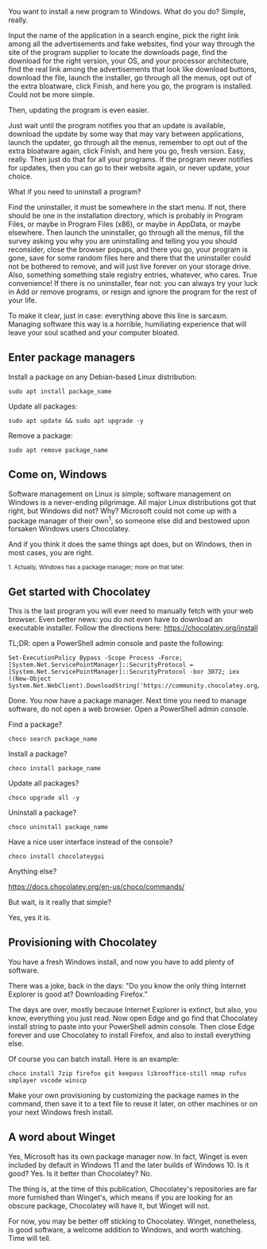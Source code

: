 You want to install a new program to Windows. What do you do? Simple, really.

Input the name of the application in a search engine, pick the right link among all the advertisements and fake websites, find your way through the site of the program supplier to locate the downloads page, find the download for the right version, your OS, and your processor architecture, find the real link among the advertisements that look like download buttons, download the file, launch the installer, go through all the menus, opt out of the extra bloatware, click Finish, and here you go, the program is installed. Could not be more simple.

Then, updating the program is even easier.

Just wait until the program notifies you that an update is available, download the update by some way that may vary between applications, launch the updater, go through all the menus, remember to opt out of the extra bloatware again, click Finish, and here you go, fresh version. Easy, really. Then just do that for all your programs. If the program never notifies for updates, then you can go to their website again, or never update, your choice.

What if you need to uninstall a program?

Find the uninstaller, it must be somewhere in the start menu. If not, there should be one in the installation directory, which is probably in Program Files, or maybe in Program Files (x86), or maybe in AppData, or maybe elsewhere. Then launch the uninstaller, go through all the menus, fill the survey asking you why you are uninstalling and telling you you should reconsider, close the browser popups, and there you go, your program is gone, save for some random files here and there that the uninstaller could not be bothered to remove, and will just live forever on your storage drive. Also, something something stale registry entries, whatever, who cares. True convenience! If there is no uninstaller, fear not: you can always try your luck in Add or remove programs, or resign and ignore the program for the rest of your life.

To make it clear, just in case: everything above this line is sarcasm. Managing software this way is a horrible, humiliating experience that will leave your soul scathed and your computer bloated.

## Enter package managers

Install a package on any Debian-based Linux distribution:

`sudo apt install package_name`

Update all packages:

`sudo apt update && sudo apt upgrade -y`

Remove a package:

`sudo apt remove package_name`

## Come on, Windows

Software management on Linux is simple; software management on Windows is a never-ending pilgrimage. All major Linux distributions got that right, but Windows did not? Why? Microsoft could not come up with a package manager of their own<sup>1</sup>, so someone else did and bestowed upon forsaken Windows users Chocolatey.

And if you think it does the same things apt does, but on Windows, then in most cases, you are right.

<sup>1. Actually, Windows has a package manager; more on that later.</sup>

## Get started with Chocolatey

This is the last program you will ever need to manually fetch with your web browser. Even better news: you do not even have to download an executable installer. Follow the directions here: https://chocolatey.org/install

TL;DR: open a PowerShell admin console and paste the following:

```
Set-ExecutionPolicy Bypass -Scope Process -Force; [System.Net.ServicePointManager]::SecurityProtocol = [System.Net.ServicePointManager]::SecurityProtocol -bor 3072; iex ((New-Object System.Net.WebClient).DownloadString('https://community.chocolatey.org/install.ps1'))
```

Done. You now have a package manager. Next time you need to manage software, do not open a web browser. Open a PowerShell admin console.

Find a package?

`choco search package_name`

Install a package?

`choco install package_name`

Update all packages?

`choco upgrade all -y`

Uninstall a package?

`choco uninstall package_name`

Have a nice user interface instead of the console?

`choco install chocolateygui`

Anything else?

https://docs.chocolatey.org/en-us/choco/commands/

But wait, is it really that simple?

Yes, yes it is.

## Provisioning with Chocolatey

You have a fresh Windows install, and now you have to add plenty of software.

There was a joke, back in the days: "Do you know the only thing Internet Explorer is good at? Downloading Firefox."

The days are over, mostly because Internet Explorer is extinct, but also, you know, everything you just read. Now open Edge and go find that Chocolatey install string to paste into your PowerShell admin console. Then close Edge forever and use Chocolatey to install Firefox, and also to install everything else.

Of course you can batch install. Here is an example:

```
choco install 7zip firefox git keepass libreoffice-still nmap rufus smplayer vscode winscp
```

Make your own provisioning by customizing the package names in the command, then save it to a text file to reuse it later, on other machines or on your next Windows fresh install.

## A word about Winget

Yes, Microsoft has its own package manager now. In fact, Winget is even included by default in Windows 11 and the later builds of Windows 10. Is it good? Yes. Is it better than Chocolatey? No.

The thing is, at the time of this publication, Chocolatey's repositories are far more furnished than Winget's, which means if you are looking for an obscure package, Chocolatey will have it, but Winget will not.

For now, you may be better off sticking to Chocolatey. Winget, nonetheless, is good software, a welcome addition to Windows, and worth watching. Time will tell.
